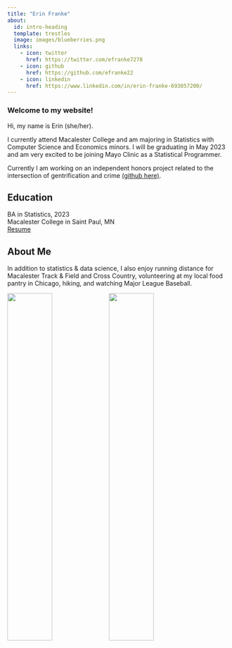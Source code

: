 ```yaml
---
title: "Erin Franke"
about:
  id: intro-heading
  template: trestles
  image: images/blueberries.png
  links:
    - icon: twitter
      href: https://twitter.com/efranke7278
    - icon: github
      href: https://github.com/efranke22
    - icon: linkedin
      href: https://www.linkedin.com/in/erin-franke-693057200/
---
```


### Welcome to my website!

::: {#intro-heading}
Hi, my name is Erin (she/her). <br>

I currently attend Macalester College and am majoring in Statistics with Computer Science and Economics minors. I will be graduating in May 2023 and am very excited to be joining Mayo Clinic as a Statistical Programmer. <br>

Currently I am working on an independent honors project related to the intersection of gentrification and crime [(github here)](https://github.com/efranke22/honorsGentrification).

## Education

BA in Statistics, 2023\
Macalester College in Saint Paul, MN\
[Resume](Erin%20Franke%20Resume%202022.pdf)\
:::

## About Me

In addition to statistics & data science, I also enjoy running distance for Macalester Track & Field and Cross Country, volunteering at my local food pantry in Chicago, hiking, and watching Major League Baseball.

![](images/hike.png){width='45%'} ![](images/running.png){width='45%'}